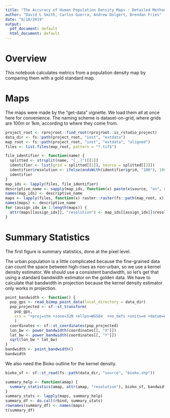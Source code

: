 ```yaml
---
title: "The Accuracy of Human Population Density Maps : Detailed Methods"
author: "David L Smith, Carlos Guerra, Andrew Dolgert, Brendan Fries"
date: "9/18/2019"
output:
  pdf_document: default
  html_document: default
---
```


# Overview

This notebook calculates metrics from a population density map
by comparing them with a gold standard map.

# Maps

The maps were made by the "get-data" vignette. We load them all
at once here for convenience. The naming scheme is dataset-on-grid,
where grids are 100m or 1km, according to where they come from.

```r
project_root <- rprojroot::find_root(rprojroot::is_rstudio_project)
data_dir <- fs::path(project_root, "inst", "extdata")
map_root <- fs::path(project_root, "inst", "extdata", "aligned")
files <- list.files(map_root, pattern = "*.tif$")

file_identifier <- function(name) {
  splitted <- strsplit(name, "[_.]")[[1]]
  identifier <- list(grid = splitted[[1]], source = splitted[[2]])
  identifier$resolution <- ifelse(endsWith(identifier$grid, "100"), 100, 1000)
  identifier
}
map_ids <- lapply(files, file_identifier)
descriptive_name <- sapply(map_ids, function(x) paste(x$source, "on", x$grid))
names(map_ids) <- descriptive_name
maps <- lapply(files, function(x) raster::raster(fs::path(map_root, x)))
names(maps) <- descriptive_name
for (assign_idx in 1:length(maps)) {
  attr(maps[[assign_idx]], "resolution") <- map_ids[[assign_idx]]$resolution
}
```

# Summary Statistics

The first figure is summary statistics, done at the pixel level.

The urban population is a little complicated because the fine-grained
data can count the space between high-rises as non-urban, so we use
a kernel density estimator. We should use a consistent bandwidth,
so let's get that using a standard bandwidth estimator on the
golden data. We have to calculate that bandwidth in projection
because the kernel density estimator only works in projection.

```r
point_bandwidth <- function() {
  pop_gps <- read_bimep_point_data(local_directory = data_dir)
  pop_projected <- sf::st_transform(
    pop_gps,
    crs = "+proj=utm +zone=32N +ellps=WGS84  +no_defs +units=m +datum=WGS84"
    )
  coordinates <- sf::st_coordinates(pop_projected)
  lon_bw <- power_bandwidth(coordinates[[, "X"]])
  lat_bw <- power_bandwidth(coordinates[[, "Y"]])
  sqrt(lon_bw * lat_bw)
}
bandwidth <- point_bandwidth()
bandwidth
```

We also need the Bioko outline for the kernel density.
```r
bioko_sf <- sf::st_read(fs::path(data_dir, "source", "bioko.shp"))
```


```r
summary_help <- function(amap) {
  summary_statistics(amap, attr(amap, "resolution"), bioko_sf, bandwidth)
}
summary_stats <- lapply(maps, summary_help)
summary_df <- do.call(rbind, summary_stats)
rownames(summary_df) <- names(maps)
t(summary_df)
```

